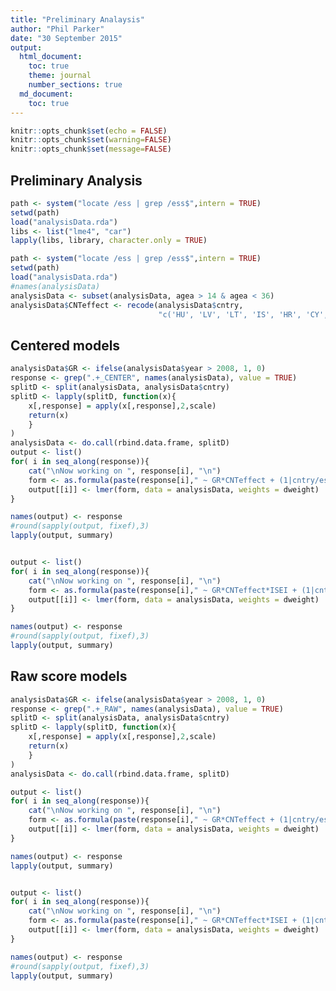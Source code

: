 ```yaml
---
title: "Preliminary Analaysis"
author: "Phil Parker"
date: "30 September 2015"
output:
  html_document:
    toc: true
    theme: journal
    number_sections: true
  md_document:
    toc: true 
---
```


```r
knitr::opts_chunk$set(echo = FALSE)
knitr::opts_chunk$set(warning=FALSE)
knitr::opts_chunk$set(message=FALSE)
```

## Preliminary Analysis

```r
path <- system("locate /ess | grep /ess$",intern = TRUE)
setwd(path)
load("analysisData.rda")
libs <- list("lme4", "car")
lapply(libs, library, character.only = TRUE)
```

```r
path <- system("locate /ess | grep /ess$",intern = TRUE)
setwd(path)
load("analysisData.rda")
#names(analysisData)
analysisData <- subset(analysisData, agea > 14 & agea < 36)
analysisData$CNTeffect <- recode(analysisData$cntry,
								 "c('HU', 'LV', 'LT', 'IS', 'HR', 'CY', 'GR', 'IE', 'IT', 'PT', 'ES') = 'MOST'; c('AT', 'BE', 'FI', 'FR','DE', 'NL', 'RO', 'SK', 'SL', 'GB', 'IL') = 'MOD'; c('BG', 'CZ', 'DK', 'LU','NO', 'PL', 'SE', 'CH', 'TR') = 'LEAST'; c('AL','EE', 'RU', 'SI', 'UA', 'XK') = NA")
```
## Centered models
```r
analysisData$GR <- ifelse(analysisData$year > 2008, 1, 0)
response <- grep(".+_CENTER", names(analysisData), value = TRUE)
splitD <- split(analysisData, analysisData$cntry)
splitD <- lapply(splitD, function(x){
	x[,response] = apply(x[,response],2,scale)
	return(x)
	}
)
analysisData <- do.call(rbind.data.frame, splitD)
output <- list()
for( i in seq_along(response)){
	cat("\nNow working on ", response[i], "\n")
	form <- as.formula(paste(response[i]," ~ GR*CNTeffect + (1|cntry/essround)"))
	output[[i]] <- lmer(form, data = analysisData, weights = dweight)
} 

names(output) <- response
#round(sapply(output, fixef),3)
lapply(output, summary)


output <- list()
for( i in seq_along(response)){
	cat("\nNow working on ", response[i], "\n")
	form <- as.formula(paste(response[i]," ~ GR*CNTeffect*ISEI + (1|cntry/essround)"))
	output[[i]] <- lmer(form, data = analysisData, weights = dweight)
} 

names(output) <- response
#round(sapply(output, fixef),3)
lapply(output, summary)
```

## Raw score models
```r
analysisData$GR <- ifelse(analysisData$year > 2008, 1, 0)
response <- grep(".+_RAW", names(analysisData), value = TRUE)
splitD <- split(analysisData, analysisData$cntry)
splitD <- lapply(splitD, function(x){
	x[,response] = apply(x[,response],2,scale)
	return(x)
	}
)
analysisData <- do.call(rbind.data.frame, splitD)

output <- list()
for( i in seq_along(response)){
	cat("\nNow working on ", response[i], "\n")
	form <- as.formula(paste(response[i]," ~ GR*CNTeffect + (1|cntry/essround)"))
	output[[i]] <- lmer(form, data = analysisData, weights = dweight)
} 

names(output) <- response
lapply(output, summary)


output <- list()
for( i in seq_along(response)){
	cat("\nNow working on ", response[i], "\n")
	form <- as.formula(paste(response[i]," ~ GR*CNTeffect*ISEI + (1|cntry/essround)"))
	output[[i]] <- lmer(form, data = analysisData, weights = dweight)
} 

names(output) <- response
#round(sapply(output, fixef),3)
lapply(output, summary)
```

